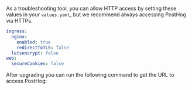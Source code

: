 
As a troubleshooting tool, you can allow HTTP access by setting these values in your `values.yaml`, but we recommend always accessing PostHog via HTTPs.
```yaml
ingress:
  nginx:
    enabled: true
    redirectToTLS: false
  letsencrypt: false
web:
  secureCookies: false
```

After upgrading you can run the following command to get the URL to access PostHog:

<GetURLSnippet />
